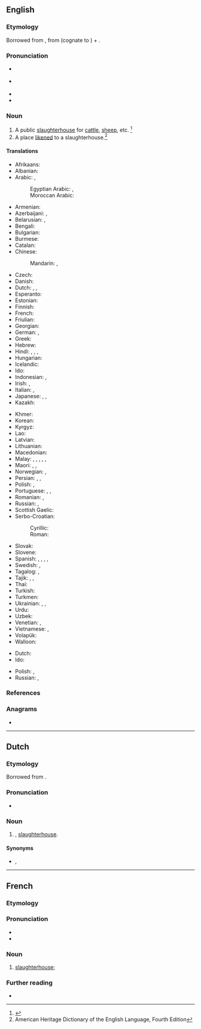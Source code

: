 ==English==
{{was wotd|2008|December|7}}
{{Wikisource1911Enc|Abattoir}}

===Etymology===
Borrowed from {{bor|en|fr|abattoir}}, from {{m|fr|abattre||to slaughter}} (cognate to {{m|en|abate}}) + {{m|fr|-oir||-ory}}.

===Pronunciation===
* {{a|RP}} {{IPA|/ˈæb.əˌtwɑː(ɹ)/|lang=en}}
* {{a|GenAm}} {{IPA|/ˈæb.əˌtwɑɹ/|/ˈæb.əˌtwɑ/|lang=en}}
* {{audio|en-us-abattoir.ogg|Audio (US)|lang=en}}
* {{hyphenation|ab|at|toir|lang=en}}

===Noun===
{{en-noun}}

# A public [[slaughterhouse]] for [[cattle]], [[sheep]], etc. {{defdate|Early 19<sup>th</sup> century.}}<ref>{{R:SOED5|page=2}}</ref>
# A place [[liken]]ed to a slaughterhouse.<ref>American Heritage Dictionary of the English Language, Fourth Edition</ref>

====Translations====
{{trans-top|public slaughterhouse}}
* Afrikaans: {{t|af|slaghuis}}
* Albanian: {{t+|sq|thertore|f}}
* Arabic: {{t|ar|مَسْلَخ|m}}, {{t|ar|مَجْزَر|m}}
*: Egyptian Arabic: {{t|arz|سلخانة|f|tr=salaxana|sc=Arab}}, {{t|arz|مدبح|m|tr=madbaḥḥ|sc=Arab}}
*: Moroccan Arabic: {{t|ary|ڭرنة|f|tr=garna}}
* Armenian: {{t+|hy|սպանդանոց}}
* Azerbaijani: {{t|az|mezbaha}}, {{t|az|sallaqxana}}
* Belarusian: {{t|be|бо́йня|f|sc=Cyrl}}, {{t|be|разні́ца|f}}
* Bengali: {{t|bn|কসাইখানা}}
* Bulgarian: {{t+|bg|кла́ница|f}}
* Burmese: {{t+|my|သားသတ်ရုံ}}
* Catalan: {{t|ca|escorxador|m}}
* Chinese:
*: Mandarin: {{t+|cmn|屠宰場}}, {{t+|cmn|屠宰场|tr=túzǎichǎng}}
* Czech: {{t|cs|jatky|f-p}}
* Danish: {{t|da|slagteri|n}}
* Dutch: {{t+|nl|slachthuis|n}}, {{t+|nl|abattoir|n}}, {{t+|nl|slachterij|f}}
* Esperanto: {{t|eo|buĉejo}}
* Estonian: {{t+|et|tapamaja}}
* Finnish: {{t+|fi|teurastamo}}
* French: {{t+|fr|abattoir|m}}
* Friulian: {{t|fur|macel|m}}
* Georgian: {{t|ka|სასაკლაო}}
* German: {{t+|de|Schlachthaus|n}}, {{t+|de|Schlachthof|m}}
* Greek: {{t+|el|σφαγείο|n}}
* Hebrew: {{t+|he|מִשְׁחָטָה|f|tr=mishkhatá}}
* Hindi: {{t+|hi|बूचड़खाना|m}}, {{t|hi|वधशाला|sc=Deva}}, {{t+|hi|कसाईखाना|m|sc=Deva}}, {{t|hi|वधस्थली|sc=Deva}}
* Hungarian: {{t+|hu|vágóhíd}}
* Icelandic: {{t|is|sláturhús|n}}
* Ido: {{t+|io|bucherio}}
* Indonesian: {{t|id|rumah jagal}}, {{t+|id|abatoar}}
* Irish: {{t|ga|teach coscartha|m}}, {{t|ga|seamlas}}
* Italian: {{t+|it|mattatoio|m}}, {{t+|it|macello|m}}
* Japanese: {{t|ja|屠畜場|tr=とちくじょう, tochikujō|sc=Jpan}}, {{t|ja|屠場|tr=とじょう, tojō, とば, toba|sc=Jpan}}, {{t|ja|畜殺場|tr=ちくさつば, chikusatsuba|sc=Jpan}}
* Kazakh: {{t|kk|қасапхана}}
{{trans-mid}}
* Khmer: {{t-needed|km}}
* Korean: {{t|ko|도살장}}
* Kyrgyz: {{t|ky|кушкана}}
* Lao: {{t|lo|ໂຮງຂ້າສັດ}}
* Latvian: {{t|lv|lopkautuve|f}}
* Lithuanian: {{t|lt|skerdykla|f}}
* Macedonian: {{t|mk|кланица|f}}
* Malay: {{t|ms|rumah sembelihan}}, {{t|ms|rumah potong}}, {{t|ms|rumah sembelih}}, {{t|ms|pejagalan}}, {{t|ms|pembantaian}}, {{t|ms|penjagalan}}
* Maori: {{t|mi|wharepatu}}, {{t|mi|whare patu kararehe}}, {{t|mi|whare patu mīti}}
* Norwegian: {{t|no|slakterhus|n}}, {{t+|no|slakteri|n}}
* Persian: {{t+|fa|کشتارگاه|tr=koštârgâh|sc=fa-Arab}}, {{t+|fa|سلاخ خانه|tr=sallâx-xâne|sc=fa-Arab}}, {{t+|fa|مسلخ|tr=maslax}}
* Polish: {{t+|pl|rzeźnia|f}}, {{t|pl|ubojnia|f}}
* Portuguese: {{t+|pt|matadouro|m}}, {{t+|pt|açougue}}, {{t+|pt|abatedouro|m}}
* Romanian: {{t+|ro|abator|n}}, {{t+|ro|măcelărie|f}}
* Russian: {{t+|ru|бо́йня|f}}, {{t+|ru|скотобо́йня|f}}
* Scottish Gaelic: {{t|gd|taigh-spadaidh|m}}
* Serbo-Croatian:
*: Cyrillic: {{t|sh|клаоница|f}}
*: Roman: {{t+|sh|klaonica|f}}
* Slovak: {{t|sk|jatka|f}}
* Slovene: {{t|sl|klavnica|f}}
* Spanish: {{t+|es|matadero|m}}, {{t|es|desolladero|m}}, {{t+|es|degolladero|m}}, {{t+|es|rastro|m}}, {{t+|es|camal|m}}
* Swedish: {{t+|sv|slakteri|n}}, {{t+|sv|slakthus|n}}
* Tagalog: {{t|tl|bahay-katayan}}, {{t|tl|lapaan}}
* Tajik: {{t|tg|кушторгоҳ}}, {{t|tg|саллоххона}}, {{t|tg|маслах}}
* Thai: {{t|th|โรงฆ่าสัตว์}}
* Turkish: {{t+|tr|mezbaha}}
* Turkmen: {{t|tk|gassaphana}}
* Ukrainian: {{t+|uk|бо́йня|f}}, {{t|uk|скотобі́йня|f}}, {{t+|uk|бі́йня|f}}
* Urdu: {{t|ur|بوچڑخانہ|m|tr=būcaṛkhāna}}
* Uzbek: {{t+|uz|kushxona}}
* Venetian: {{t|vec|maseło|m}}, {{t|vec|maçelo}}
* Vietnamese: {{t+|vi|lò mổ}}, {{t+|vi|lò sát sinh}}
* Volapük: {{t+|vo|pugöp}}
* Walloon: {{t+|wa|abatwer|m}}
{{trans-bottom}}

{{trans-top|a place likened to be a slaughterhouse}}
* Dutch: {{t|nl|slachtplaats|m}}
* Ido: {{t+|io|bucheyo}}
{{trans-mid}}
* Polish: {{t+|pl|rzeźnia|f}}, {{t+|pl|jatka|f}}
* Russian: {{t+|ru|резня́|f}}, {{t+|ru|бо́йня|f}}
{{trans-bottom}}

===References===
<references/>

===Anagrams===
* {{anagrams|en|a=aabiortt|Baraitot}}

----

==Dutch==

===Etymology===
Borrowed from {{bor|nl|fr|abattoir}}.

===Pronunciation===
* {{audio|Nl-abattoir.ogg|Audio|lang=nl}}

===Noun===
{{nl-noun|n|-s|abattoirtje}}

# {{l|en|abattoir}}, [[slaughterhouse]].

====Synonyms====
* {{l|nl|slachthuis}}, {{l|nl|slachterij}}

----

==French==

===Etymology===
{{af|fr|abattre|-oir}}

===Pronunciation===
* {{fr-IPA}}
* {{audio|Fr-abattoir.ogg|audio|lang=fr}}

===Noun===
{{fr-noun|m}}

# [[slaughterhouse]]; {{l|en|abattoir}}

===Further reading===
* {{R:TLFi}}